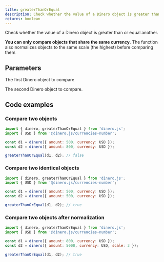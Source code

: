 ```yaml
---
title: greaterThanOrEqual
description: Check whether the value of a Dinero object is greater than or equal another.
returns: boolean
---
```


Check whether the value of a Dinero object is greater than or equal another.

**You can only compare objects that share the same currency.** The function also normalizes objects to the same scale (the highest) before comparing them.

## Parameters

<Parameters>

<Parameter name="dineroObject" type="Dinero<TAmount>" required={true}>

The first Dinero object to compare.

</Parameter>

<Parameter name="comparator" type="Dinero<TAmount>" required={true}>

The second Dinero object to compare.

</Parameter>

</Parameters>

## Code examples

### Compare two objects

```js
import { dinero, greaterThanOrEqual } from 'dinero.js';
import { USD } from '@dinero.js/currencies-number';

const d1 = dinero({ amount: 500, currency: USD });
const d2 = dinero({ amount: 800, currency: USD });

greaterThanOrEqual(d1, d2); // false
```

### Compare two identical objects

```js
import { dinero, greaterThanOrEqual } from 'dinero.js';
import { USD } from '@dinero.js/currencies-number';

const d1 = dinero({ amount: 500, currency: USD });
const d2 = dinero({ amount: 500, currency: USD });

greaterThanOrEqual(d1, d2); // true
```

### Compare two objects after normalization

```js
import { dinero, greaterThanOrEqual } from 'dinero.js';
import { USD } from '@dinero.js/currencies-number';

const d1 = dinero({ amount: 800, currency: USD });
const d2 = dinero({ amount: 5000, currency: USD, scale: 3 });

greaterThanOrEqual(d1, d2); // true
```
